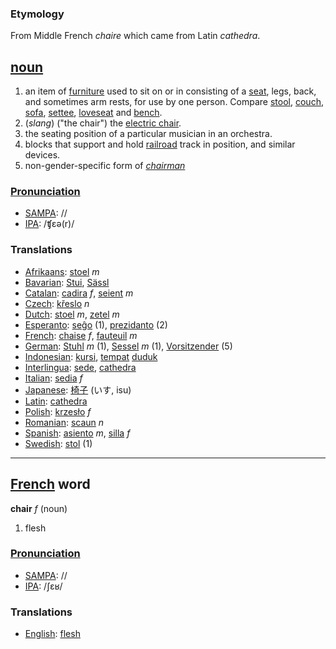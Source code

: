 === Etymology ===
From Middle French ''chaire'' which came from Latin ''cathedra''.

== [[noun]] ==
#an item of [[furniture]] used to sit on or in consisting of a [[seat]], legs, back, and sometimes arm rests, for use by one person.  Compare [[stool]], [[couch]], [[sofa]], [[settee]], [[loveseat]] and [[bench]]. 
#(''slang'') ("the chair") the [[electric chair]].
#the seating position of a particular musician in an orchestra.
#blocks that support and hold [[railroad]] track in position, and similar devices.
#non-gender-specific form of ''[[chairman]]''

===[[Pronunciation]]===
*[[w:SAMPA|SAMPA]]: //
*[[w:IPA|IPA]]: /ʧεə(r)/

===Translations===
*[[Afrikaans]]: [[stoel]] ''m''
*[[Bavarian]]: [[Stui]], [[Sässl]]
*[[Catalan]]: [[cadira]] ''f'', [[seient]] ''m''
*[[Czech]]: [[křeslo]] ''n''
*[[Dutch]]: [[stoel]] ''m'', [[zetel]] ''m''
*[[Esperanto]]: [[seĝo]] (1), [[prezidanto]] (2)
*[[French]]: [[chaise]] ''f'', [[fauteuil]] ''m''
*[[German]]: [[Stuhl]] ''m'' (1), [[Sessel]] ''m'' (1), [[Vorsitzender]] (5)
*[[Indonesian]]: [[kursi]], [[tempat]] [[duduk]]
*[[Interlingua]]: [[sede]], [[cathedra]]
*[[Italian]]: [[sedia]] ''f''
*[[Japanese]]: [[椅子]] (いす, isu)
*[[Latin]]: [[cathedra]]
*[[Polish]]: [[krzesło]] ''f''
*[[Romanian]]: [[scaun]] ''n''
*[[Spanish]]: [[asiento]] ''m'', [[silla]] ''f''
*[[Swedish]]: [[stol]] (1)

----

== [[French]] word ==

'''chair''' ''f'' (noun)

# flesh

===[[Pronunciation]]===
*[[w:SAMPA|SAMPA]]: //
*[[w:IPA|IPA]]: /ʃɛʁ/

===Translations===
*[[English]]: [[flesh]]